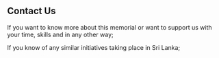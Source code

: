 <Head>
    <title>Contact Us</title>
</Head>

## Contact Us

If you want to know more about this memorial or want to support us with your time, skills and in any other way; 

If you know of any similar initiatives taking place in Sri Lanka;

<ContactForm />